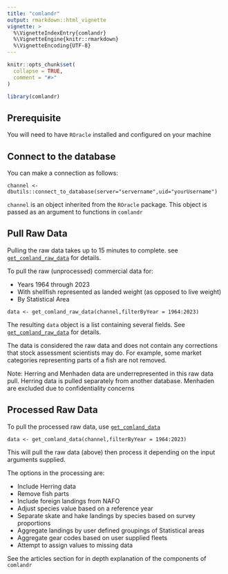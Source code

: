 ```yaml
---
title: "comlandr"
output: rmarkdown::html_vignette
vignette: >
  %\VignetteIndexEntry{comlandr}
  %\VignetteEngine{knitr::rmarkdown}
  %\VignetteEncoding{UTF-8}
---
```


```r
knitr::opts_chunk$set(
  collapse = TRUE,
  comment = "#>"
)
```

```r
library(comlandr)
```

## Prerequisite

You will need to have `ROracle` installed and configured on your machine

## Connect to the database

You can make a connection as follows:

```channel <- dbutils::connect_to_database(server="servername",uid="yourUsername")```

`channel` is an object inherited from the `ROracle` package. This object is passed as an argument to functions in `comlandr`

## Pull Raw Data

Pulling the raw data takes up to 15 minutes to complete. see [`get_comland_raw_data`](../reference/get_comland_raw_data.html) for details. 

To pull the raw (unprocessed) commercial data for:

* Years 1964 through 2023
* With shellfish represented as landed weight (as opposed to live weight)
* By Statistical Area

```
data <- get_comland_raw_data(channel,filterByYear = 1964:2023)
```

The resulting `data` object is a list containing several fields. See [`get_comland_raw_data`](../reference/get_comland_raw_data.html) for details. 

The data is considered the raw data and does not contain any corrections that stock assessment scientists may do. For example, some market categories representing parts of a fish are not removed.

Note: Herring and Menhaden data are underrepresented in this raw data pull. Herring data is pulled separately from another database. Menhaden are excluded due to confidentiality concerns

## Processed Raw Data

To pull the processed raw data, use [`get_comland_data`](../reference/get_comland_data.html)

```
data <- get_comland_data(channel,filterByYear = 1964:2023)
```

This will pull the raw data (above) then process it depending on the input arguments supplied.

The options in the processing are:

* Include Herring data
* Remove fish parts
* Include foreign landings from NAFO
* Adjust species value based on a reference year
* Separate skate and hake landings by species based on survey proportions
* Aggregate landings by user defined groupings of Statistical areas
* Aggregate gear codes based on user supplied fleets
* Attempt to assign values to missing data

See the articles section for in depth explanation of the components of `comlandr`
